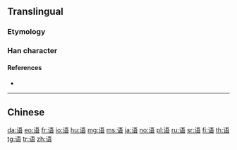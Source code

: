 {{character info/new}}
{{also|語}}
==Translingual==
{{stroke order}}

===Etymology===
{{Han simp|語|f=言|t=讠}}

===Han character===
{{Han char|rn=149|rad=讠|as=07|sn=9|four=|canj=IVMMR|ids=⿰讠吾}}

====References====
* {{Han ref|kx=1188.181|hdz=63975.010|uh=8BED|ud=35821}}

----

==Chinese==
{{zh-see|語}}

[[da:语]]
[[eo:语]]
[[fr:语]]
[[io:语]]
[[hu:语]]
[[mg:语]]
[[ms:语]]
[[ja:语]]
[[no:语]]
[[pl:语]]
[[ru:语]]
[[sr:语]]
[[fi:语]]
[[th:语]]
[[tg:语]]
[[tr:语]]
[[zh:语]]
